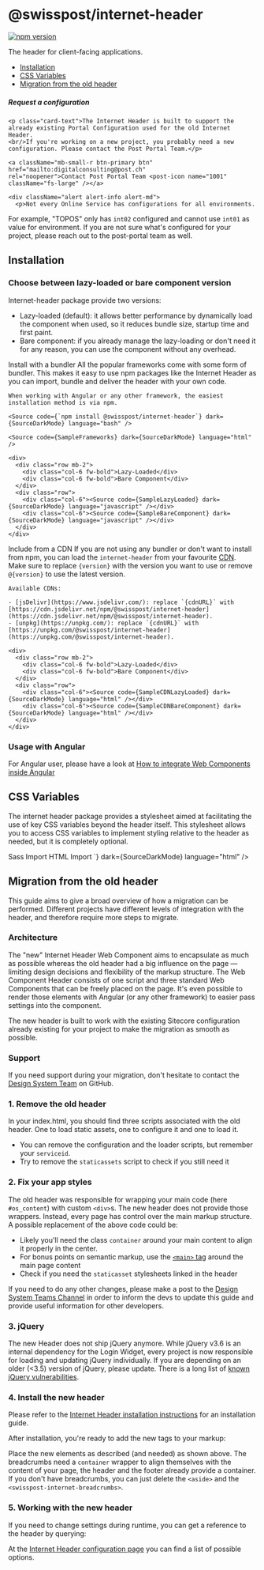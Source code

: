 
<Meta of={GettingStartedStories} />

# @swisspost/internet-header

[![npm version](https://badge.fury.io/js/@swisspost%2Finternet-header.svg)](https://badge.fury.io/js/@swisspost%2Finternet-header)

The header for client-facing applications.

<ul>
  <li><a href="#installation" target="_self">Installation</a></li>
  <li><a href="#css-variables" target="_self">CSS Variables</a></li>
  <li><a href="#migration-from-the-old-header" target="_self">Migration from the old header</a></li>
</ul>

<div class="card my-bigger-big">
  <div class="card-body">
    <h5 class="card-title">Request a configuration</h5>

    <p class="card-text">The Internet Header is built to support the already existing Portal Configuration used for the old Internet Header. 
    <br/>If you're working on a new project, you probably need a new configuration. Please contact the Post Portal Team.</p>

    <a className="mb-small-r btn-primary btn"
    href="mailto:digitalconsulting@post.ch"
    rel="noopener">Contact Post Portal Team <post-icon name="1001" className="fs-large" /></a>

    <div className="alert alert-info alert-md">
      <p>Not every Online Service has configurations for all environments.
For example, "TOPOS" only has `int02` configured and cannot use `int01` as value for environment.
If you are not sure what's configured for your project, please reach out to the post-portal team as well.</p>
    </div>
  </div>
</div>

## Installation

### Choose between lazy-loaded or bare component version

Internet-header package provide two versions:

- Lazy-loaded (default): it allows better performance by dynamically load the component when used, so it reduces bundle size, startup time and first paint.
- Bare component: if you already manage the lazy-loading or don't need it for any reason, you can use the component without any overhead.

<PostTabs>
  <PostTabHeader panel="with-bundler">Install with a bundler</PostTabHeader>
  <PostTabPanel name="with-bundler">
    All the popular frameworks come with some form of bundler.
    This makes it easy to use npm packages like the Internet Header as you can import,
    bundle and deliver the header with your own code.

    When working with Angular or any other framework, the easiest installation method is via npm.

    <Source code={`npm install @swisspost/internet-header`} dark={SourceDarkMode} language="bash" />

    <Source code={SampleFrameworks} dark={SourceDarkMode} language="html" />

    <div>
      <div class="row mb-2">
        <div class="col-6 fw-bold">Lazy-Loaded</div>
        <div class="col-6 fw-bold">Bare Component</div>
      </div>
      <div class="row">
        <div class="col-6"><Source code={SampleLazyLoaded} dark={SourceDarkMode} language="javascript" /></div>
        <div class="col-6"><Source code={SampleBareComponent} dark={SourceDarkMode} language="javascript" /></div>
      </div>
    </div>
  </PostTabPanel>

  <PostTabHeader panel="with-cdn">Include from a CDN</PostTabHeader>
  <PostTabPanel name="with-cdn">
    If you are not using any bundler or don't want to install from npm, you can load the `internet-header` from your favourite [CDN](https://en.wikipedia.org/wiki/Content_delivery_network).<br/>
    Make sure to replace `{version}` with the version you want to use or remove `@{version}` to use the latest version.

    Available CDNs:

    - [jsDelivr](https://www.jsdelivr.com/): replace `{cdnURL}` with [https://cdn.jsdelivr.net/npm/@swisspost/internet-header](https://cdn.jsdelivr.net/npm/@swisspost/internet-header).
    - [unpkg](https://unpkg.com/): replace `{cdnURL}` with [https://unpkg.com/@swisspost/internet-header](https://unpkg.com/@swisspost/internet-header).

    <div>
      <div class="row mb-2">
        <div class="col-6 fw-bold">Lazy-Loaded</div>
        <div class="col-6 fw-bold">Bare Component</div>
      </div>
      <div class="row">
        <div class="col-6"><Source code={SampleCDNLazyLoaded} dark={SourceDarkMode} language="html" /></div>
        <div class="col-6"><Source code={SampleCDNBareComponent} dark={SourceDarkMode} language="html" /></div>
      </div>
    </div>
  </PostTabPanel>
</PostTabs>

### Usage with Angular

For Angular user, please have a look at [How to integrate Web Components inside Angular](/?path=/docs/8426deb2-3d6d-4fcc-90e6-1ca9737b2ed0--docs#usage-of-web-components)

## CSS Variables

The internet header package provides a stylesheet aimed at facilitating the use of key CSS variables beyond the header itself.
This stylesheet allows you to access CSS variables to implement styling relative to the header as needed, but it is completely optional.

<PostTabs>
  <PostTabHeader panel="sass-import">Sass Import</PostTabHeader>
  <PostTabPanel name="sass-import">
    <Source code={`@use "@swisspost/internet-header/dist/siwsspost-internet-header/siwsspost-internet-header.css";`} dark={SourceDarkMode} language="scss" />
  </PostTabPanel>
  <PostTabHeader panel="html-import">HTML Import</PostTabHeader>
  <PostTabPanel name="html-import">
    <Source code={`<link rel="stylesheet" href="@swisspost/internet-header/dist/siwsspost-internet-header/siwsspost-internet-header.css"/>`} dark={SourceDarkMode} language="html" />
  </PostTabPanel>
</PostTabs>

## Migration from the old header

This guide aims to give a broad overview of how a migration can be performed.
Different projects have different levels of integration with the header,
and therefore require more steps to migrate.

### Architecture

The "new"
Internet Header Web Component aims
to encapsulate as much as possible whereas the old header had a big influence on the page —
limiting design decisions and flexibility of the markup structure.
The Web Component Header consists of one script and three standard Web Components that can be freely placed on the page.
It's even possible to render those elements with Angular
(or any other framework) to easier pass settings into the component.

The new header is built
to work with the existing Sitecore configuration
already existing for your project to make the migration as smooth as possible.

### Support

If you need support during your migration,
don't hesitate
to contact the [Design System Team](https://github.com/swisspost/design-system/discussions/categories/general) on GitHub.

### 1. Remove the old header

In your index.html, you should find three scripts associated with the old header.
One to load static assets, one to configure it and one to load it.

- You can remove the configuration and the loader scripts, but remember your `serviceid`.
- Try to remove the `staticassets` script to check if you still need it

<Source code={SampleOld} dark={true} language="html" />

### 2. Fix your app styles

The old header was responsible for wrapping your main code (here `#os_content`) with custom `<div>`s.
The new header does not provide those wrappers.
Instead, every page has control over the main markup structure.
A possible replacement of the above code could be:

<Source code={SampleFixAppStyles} dark={true} language="html" />

- Likely you'll need the class `container` around your main content to align it properly in the center.
- For bonus points on semantic markup, use the [`<main>` tag](https://developer.mozilla.org/en-US/docs/Web/HTML/Element/main) around the main page content
- Check if you need the `staticasset` stylesheets linked in the header

If you need to do any other changes,
please make a post to the [Design System Teams Channel](https://teams.microsoft.com/l/channel/19%3ae7fa68fb13eb40b4bf4604edea5f4b3e%40thread.tacv2/%25F0%259F%259A%2591%2520Support?groupId=123c7c9e-052a-40e6-98d3-6cc6d46bad0a&tenantId=3ae7c479-0cf1-47f4-8f84-929f364eff67)
in order to inform the devs to update this guide and provide useful information for other developers.

### 3. jQuery

The new Header does not ship jQuery anymore.
While jQuery v3.6 is an internal dependency for the Login Widget,
every project is now responsible for loading and updating jQuery individually.
If you are depending on an older (&lt;3.5) version of jQuery, please update.
There is a long list of [known jQuery vulnerabilities](https://security.snyk.io/package/npm/jquery).

### 4. Install the new header

Please refer to the [Internet Header installation instructions](/?path=/docs/9b02bcb2-3b6a-4271-b550-675a62ff3890--docs) for an installation guide.

After installation, you're ready to add the new tags to your markup:

<Source code={SampleInstall} dark={SourceDarkMode} language="html" />

Place the new elements as described (and needed) as shown above.
The breadcrumbs need a `container` wrapper to align themselves with the content of your page,
the header and the footer already provide a container.
If you don't have breadcrumbs, you can just delete the `<aside>` and the `<swisspost-internet-breadcrumbs>`.

### 5. Working with the new header

If you need to change settings during runtime, you can get a reference to the header by querying:

<Source code={SampleReference} dark={SourceDarkMode} language="typescript" />

At the [Internet Header configuration page](/?path=/docs/ebb11274-091b-4cb7-9a3f-3e0451c9a865--docs) you can find a list of possible options.
